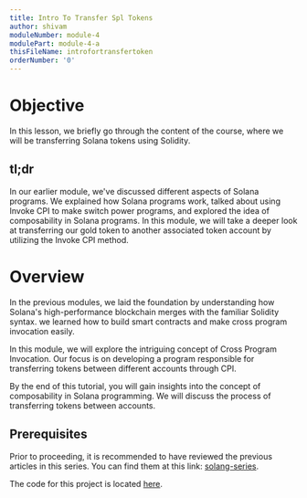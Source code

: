 ```yaml
---
title: Intro To Transfer Spl Tokens
author: shivam
moduleNumber: module-4
modulePart: module-4-a
thisFileName: introfortransfertoken
orderNumber: '0'
---
```


# Objective

In this lesson, we briefly go through the content of the course, where we will be transferring Solana tokens using Solidity.

## tl;dr

In our earlier module, we've discussed different aspects of Solana programs. We explained how Solana programs work, talked about using Invoke CPI to make switch power programs, and explored the idea of composability in Solana programs. In this module, we will take a deeper look at transferring our gold token to another associated token account by utilizing the Invoke CPI method.

# Overview

In the previous modules, we laid the foundation by understanding how Solana's high-performance blockchain merges with the familiar Solidity syntax. we learned how to build smart contracts and make cross program invocation easily.

In this module,  we will explore the intriguing concept of Cross Program Invocation. Our focus is on developing a program responsible for transferring tokens between different accounts through CPI.

By the end of this tutorial, you will gain insights into the concept of composability in Solana programming. We will discuss the process of transferring tokens between accounts.

## Prerequisites

Prior to proceeding, it is recommended to have reviewed the previous articles in this series. You can find them at this link: [solang-series](https://shivam-spirit.netlify.app/posts/solang-series).

The code for this project is located [here](https://github.com/shivamsoni00/transfergold/tree/master).